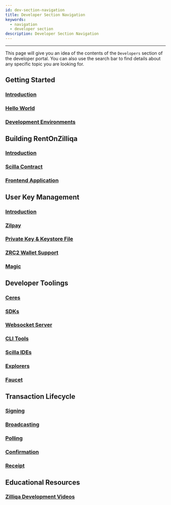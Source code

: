 ```yaml
---
id: dev-section-navigation
title: Developer Section Navigation
keywords:
  - navigation
  - developer section
description: Developer Section Navigation
---
```


---

This page will give you an idea of the contents of the `Developers` section of the developer portal. You can also use the search bar to find details about any specific topic you are looking for.

## Getting Started

### [Introduction](/docs/dev/dev-started-introduction)

### [Hello World](/docs/dev/dev-started-helloworld)

### [Development Environments](/docs/dev/dev-started-env)

## Building RentOnZilliqa

### [Introduction](/docs/dev/dev-rentonzilliqa-introduction)

### [Scilla Contract](/docs/dev/dev-rentonzilliqa-contract)

### [Frontend Application](/docs/dev/dev-rentonzilliqa-components)

## User Key Management

### [Introduction](/docs/dev/dev-keys-introduction)

### [Zilpay](/docs/dev/dev-keys-zilpay)

### [Private Key & Keystore File](/docs/dev/dev-keys-pkey)

### [ZRC2 Wallet Support](/docs/dev/dev-keys-zrc2-wallet-support)

### [Magic](/docs/dev/dev-keys-magic)

## Developer Toolings

### [Ceres](/docs/dev/dev-tools-ceres)

### [SDKs](/docs/dev/dev-tools-zilliqajs)

### [Websocket Server](/docs/dev/dev-tools-websockets)

### [CLI Tools](/docs/dev/dev-tools-cli)

### [Scilla IDEs](/docs/dev/dev-tools-ide)

### [Explorers](/docs/dev/dev-tools-explorer)

### [Faucet](/docs/dev/dev-tools-faucet)

## Transaction Lifecycle

### [Signing](/docs/dev/dev-txn-signing)

### [Broadcasting](/docs/dev/dev-txn-broadcasting)

### [Polling](/docs/dev/dev-txn-polling)

### [Confirmation](/docs/dev/dev-txn-confirmation)

### [Receipt](/docs/dev/dev-txn-receipt)

## Educational Resources

### [Zilliqa Development Videos](/docs/dev/dev-education-videos)
